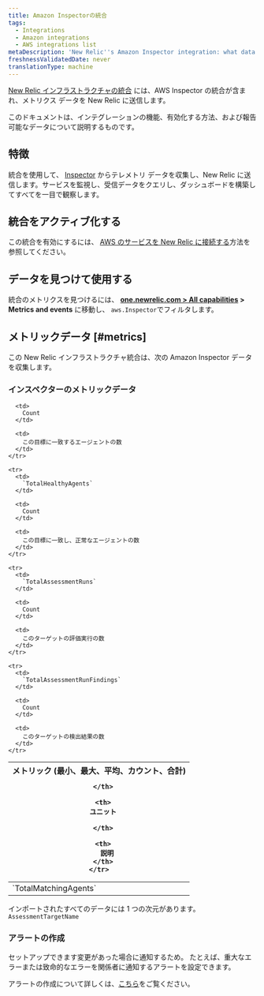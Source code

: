 ```yaml
---
title: Amazon Inspectorの統合
tags:
  - Integrations
  - Amazon integrations
  - AWS integrations list
metaDescription: 'New Relic''s Amazon Inspector integration: what data it reports and how to enable it.'
freshnessValidatedDate: never
translationType: machine
---
```


[New Relic インフラストラクチャの統合](/docs/infrastructure/integrations-getting-started/getting-started/introduction-infrastructure-integrations) には、AWS Inspector の統合が含まれ、メトリクス データを New Relic に送信します。

このドキュメントは、インテグレーションの機能、有効化する方法、および報告可能なデータについて説明するものです。

## 特徴

統合を使用して、 [Inspector](https://aws.amazon.com/inspector/) からテレメトリ データを収集し、New Relic に送信します。サービスを監視し、受信データをクエリし、ダッシュボードを構築してすべてを一目で観察します。

## 統合をアクティブ化する

この統合を有効にするには、 [AWS のサービスを New Relic に接続する](/docs/infrastructure/amazon-integrations/connect/aws-metric-stream-setup/)方法を参照してください。

## データを見つけて使用する

統合のメトリクスを見つけるには、 **[one.newrelic.com > All capabilities](https://one.newrelic.com/all-capabilities) > Metrics and events** に移動し、 `aws.Inspector`でフィルタします。

## メトリックデータ [#metrics]

この New Relic インフラストラクチャ統合は、次の Amazon Inspector データを収集します。

### インスペクターのメトリックデータ

<table>
  <thead>
    <tr>
      <th style={{ width: "200px" }}>
        メトリック (最小、最大、平均、カウント、合計)  

      </th>

      <th>
        ユニット  

      </th>

      <th>
        説明
      </th>
    </tr>
  </thead>

  <tbody>
    <tr>
      <td>
        `TotalMatchingAgents`
      </td>

      <td>
        Count
      </td>

      <td>
        この目標に一致するエージェントの数
      </td>
    </tr>

    <tr>
      <td>
        `TotalHealthyAgents`
      </td>

      <td>
        Count
      </td>

      <td>
        この目標に一致し、正常なエージェントの数
      </td>
    </tr>

    <tr>
      <td>
        `TotalAssessmentRuns`
      </td>

      <td>
        Count
      </td>

      <td>
        このターゲットの評価実行の数
      </td>
    </tr>

    <tr>
      <td>
        `TotalAssessmentRunFindings`
      </td>

      <td>
        Count
      </td>

      <td>
        このターゲットの検出結果の数
      </td>
    </tr>
  </tbody>
</table>

インポートされたすべてのデータには 1 つの次元があります。 `AssessmentTargetName`

### アラートの作成

セットアップできます<InlinePopover type="alerts"/>変更があった場合に通知するため。 たとえば、重大なエラーまたは致命的なエラーを関係者に通知するアラートを設定できます。

アラートの作成について詳しくは、[こちら](/docs/alerts-applied-intelligence/new-relic-alerts/learn-alerts/introduction-alerts/)をご覧ください。